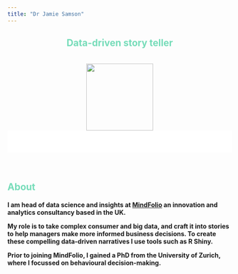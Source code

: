 ---
title: "Dr Jamie Samson"
---
<style>

h1{
  font-size: 5em !important;
  color: #3B6E5C;
}

h2{
 color: #76dcb9; 
}

.navbar-default {
    background-color: #76dcb9;
    border-color: #76dcb9;
}

.fade-in-section {
  opacity: 0;
  transform: translateY(20vh);
  visibility: hidden;
  transition: opacity 0.6s ease-out, transform 1.2s ease-out;
  will-change: opacity, visibility;
}
.fade-in-section.is-visible {
  opacity: 1;
  transform: none;
  visibility: visible;
}


.hideme
{
    opacity:0;
}


.top {
  margin: 0;
  position: relative;
  width: 100%;
  background-color: #ffffff;
  height: 50px;
  opacity: 1;
  text-align: center;
  font-size: 80px;
  font-weight: 100;
  color: #000000;
}

.title {
 text-align: center;
}
</style>

<script>

$(function(){//$(document).ready shorthand
  $('.monster').fadeIn('slow');
});
$(document).ready(function() {
    /* Every time the window is scrolled ... */
    $(window).scroll( function(){
        /* Check the location of each desired element */
        $('.hideme').each( function(i){
            var bottom_of_object = $(this).position().top + $(this).outerHeight();
            var bottom_of_window = $(window).scrollTop() + $(window).height();
            /* If the object is completely visible in the window, fade it it */
            if( bottom_of_window > bottom_of_object ){
                $(this).animate({'opacity':'1'},100);
            }
        }); 
    });
    
});


$(window).scroll(function(){
    $(".top").css("opacity", 1 - $(window).scrollTop() / 700);
  });

</script>

<center>
<h2>Data-driven story teller</h2>
</center>
<br>
<center><img src="images/jsamson.jpg" width="150px"></center>

<div class="top">
<center><span style="font-size: 48px;"><i class="fa fa-angle-double-down"></i></span></center>
</div>
<br>
<br>
<h2>About</h2>
<h4>I am head of data science and insights at <a href="https://mindfolio.com/" target="_blank">MindFolio</a> an innovation and analytics consultancy based in the UK. 

My role is to take complex consumer and big data, and craft it into stories to help managers make more informed business decisions. To create these compelling data-driven narratives I use tools such as R Shiny.

Prior to joining MindFolio, I gained a PhD from the University of Zurich, where I focussed on behavioural decision-making.</h4>


<br>
<br>
<div class="hideme">
<h2>Industry skills</h2>
<h4>
behavioural research | health/wellbeing | green design<br>
concept development | visioning<br>
consumer/market research<br>
end-to-end project management
</h4>
</div>
<br>
<br>
<div class="hideme">
<h2>Technical skills</h2>

<h3>R</h3>
<h4>
shiny | markdown<br>
ggplot2 | plotly | D3 | igraph | leaflet<br>
tidyverse<br>
API's | webscraping
<h4>
</div>

<div class="hideme">
<h3>Analytical techniques</h3>
<h4>
base statistical techniques | clustering/segmentation | ML<br>
sentiment analysis | NLP | topic modelling
</h4>
</div>

<div class="hideme">
<h3>Research techniques</h3>
<h4>
behavioural science<br>
survey design/programming<br>
best-worst scaling | various flavours of choice modelling
</h4>
</div>

<div class="hideme">
<h3>Other skills</h3>
<h4>
html | css | javascript<br>
Windows server<br>
Git | GitHub<br>
Netlify | MongoDB
</h4>
</div>

<div class="hideme">
<br>
<br>
<h2>Projects</h2>
<h4>From creating a unique bespoke survey platform to a tool to analyse community health, I have worked on a range of development-led data projects, bringing a unique perspective on how data is presented/used</h4>
</div>
<div class="hideme">
<br>
<center>
<table>
 <tr>
 <td style="padding-right: 10px;">
 <img src="images/survey.gif" style="height: 200px;">
 </td>
  <td>
 <img src="images/community_audit.png" style="height: 200px;">
 </td>
 </tr>
 </table>
</center>
<br>
<h4>
You can find an example of one of my creations <a href="https://mindfolio.shinyapps.io/Community-Audit/" target="blank_">here</a> (works best on desktop) - a big data app which uses over 20 variables across London wards to get an understanding of community health. You can read more about the tool in this article for TechUK <a href="https://www.techuk.org/resource/the-power-of-big-data-in-understanding-shaping-community-development2.html" target="blank_">here</a>.
<br>
<br>
Using my background in behavioural science, I have also helped innovate and develop MindFolio's Place Attachment insights system. This tool combines allows us to measure people's emotional connections to a place and where improvements are needed to help create more wholesome communities. You can find more details <a href="https://mindfolio.com/place-attachment-insight-system-to-create-lasting-communities/" target="blank_">here</a>.</h4>
</br>
</div>
<br>
<div class="hideme">
<h2>Open source projects</h2>
<h4>
<a href="https://github.com/JamieSamson">Click here</a> to visit my GitHub profile for some open source R projects I have written</h4>
</div>